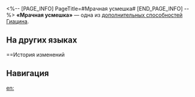 <%-- [PAGE_INFO]
PageTitle=#Мрачная усмешка#
[END_PAGE_INFO] --%>
{{Навык Инфобокс
|Название         = Мрачная усмешка
|Изображение      = След Мрачная усмешка.png
|Персонаж         = Гиацина
|Тип              = Доп. способность
|Возвышение       = 2
|Длительность     = 
|Описание         = Крит. шанс Гиацины и Ики повышается на 100%. Во время исцеления союзников с текущим НР, ниже или равным 50% от их макс. НР, исходящее исцеление Гиацины и Ики повышается на 25%.
|Свойство1        = 
|Масштабирование1 = 
}}
'''«Мрачная усмешка»''' — одна из [[дополнительная способность|дополнительных способностей]] [[Гиацина]].

==На других языках==
{{На других языках
|en   = Gloomy Grin
|zhs  = 阴云莞尔
|zht  = 陰雲莞爾
|ja   = {{Rubi|微笑|ほほえ}}む{{Rubi|暗雲|あんうん}}
|ko   = 미소 짓는 먹구름
|es   = Sonrisa nublada
|fr   = Sourire nébuleux
|ru   = Мрачная усмешка
|th   = Gloomy Grin
|vi   = Mây Đen Mỉm Cười
|de   = Lächeln der Regenwolken
|id   = Gloomy Grin
|pt   = Sorriso Sombrio
}}

==История изменений
{{История изменений|3.5}}

==Навигация==
{{Навык Навбокс|Гиацина}}

[[en:]]